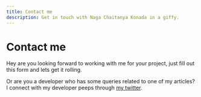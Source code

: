 ```yaml
---
title: Contact me
description: Get in touch with Naga Chaitanya Konada in a giffy.
---
```



# Contact me

Hey are you looking forward to working with me for your project, just fill out this form and lets get it rolling.

Or are you a developer who has some queries related to one of my articles? I connect with my developer peeps through [my twitter](https://twitter.com/ItsKNC).

<ContactForm />
